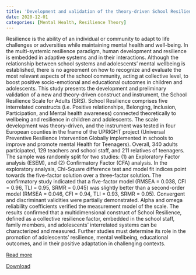 ```yaml
---
title: 'Development and validation of the theory-driven School Resilience Scale for Adults: Preliminary results'
date: 2020-12-01
categories: [Mental Health, Resilience Theory]
---
```

Resilience is the ability of an individual or community to adapt to life challenges or adversities while maintaining mental health and well-being. In the multi-systemic resilience paradigm, human development and resilience is embedded in adaptive systems and in their interactions. Although the relationship between school systems and adolescents' mental wellbeing is established, there is no agreement on how to recognize and evaluate the most relevant aspects of the school community, acting at collective level, to boost positive socio-emotional and educational outcomes in children and adolescents. This study presents the development and preliminary validation of a new and theory-driven construct and instrument, the School Resilience Scale for Adults (SRS). School Resilience comprises five interrelated constructs (i.e. Positive relationships, Belonging, Inclusion, Participation, and Mental health awareness) connected theoretically to wellbeing and resilience in children and adolescents. The scale development was theory-driven, and the instrument was tested in four European counties in the frame of the UPRIGHT project (Universal Preventive Resilience Intervention Globally implemented in schools to improve and promote mental Health for Teenagers). Overall, 340 adults participated, 129 teachers and school staff, and 211 relatives of teenagers. The sample was randomly split for two studies: (1) an Exploratory Factor analysis (ESEM), and (2) Confirmatory Factor (CFA) analysis. In the exploratory analysis, Chi-Square difference test and model fit indices point towards the five-factor solution over a three-factor solution. The confirmatory study indicated that a five-factor model (RMSEA = 0.038, CFI = 0.96, TLI = 0.95, SRMR = 0.045) was slightly better than a second-order model (RMSEA = 0.046, CFI = 0.94, TLI = 0.93, SRMR = 0.05). Convergent and discriminant validities were partially demonstrated. Alpha and omega reliability coefficients verified the measurement model of the scale. The results confirmed that a multidimensional construct of School Resilience, defined as a collective resilience factor, embedded in the school staff, family members, and adolescents’ interrelated systems can be characterized and measured. Further studies must determine its role in the promotion of adolescents' resilience, mental wellbeing, educational outcomes, and in their positive adaptation in challenging contexts.

[Read more](https://doi.org/10.1016/j.childyouth.2020.105589)

[Download](srs_scale_development.pdf)
